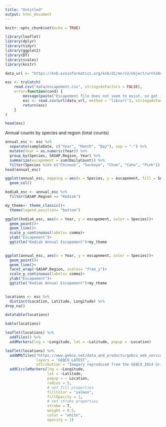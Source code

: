 ```yaml
---
title: "Untitled"
output: html_document
---
```


```r
knitr::opts_chunk$set(echo = TRUE)
```

```r
library(leaflet)
library(dplyr)
library(tidyr)
library(ggplot2)
library(DT)
library(scales)
library(knitr)
```

```r
data_url <- "https://knb.ecoinformatics.org/knb/d1/mn/v2/object/urn%3Auuid%3Af119a05b-bbe7-4aea-93c6-85434dcb1c5e"

esc <- tryCatch(
    read.csv("data/escapement.csv", stringsAsFactors = FALSE),
    error=function(cond) {
        message(paste("Escapement file does not seem to exist, so get it from the KNB."))
        esc <- read.csv(url(data_url, method = "libcurl"), stringsAsFactors = FALSE)
        return(esc)
    }
)

head(esc)
```

Annual counts by species and region (total counts)

```r
annual_esc <- esc %>% 
  separate(sampleDate, c("Year", "Month", "Day"), sep = "-") %>% 
  mutate(Year = as.numeric(Year)) %>% 
  group_by(Species, SASAP.Region, Year) %>% 
  summarize(escapement = sum(DailyCount)) %>% 
  filter(Species %in% c("Chinook", "Sockeye", "Chum", "Coho", "Pink")) 
head(annual_esc)
```


```r
ggplot(annual_esc, mapping = aes(x = Species, y = escapement, fill = SASAP.Region)) + 
  geom_col()
```
```r
kodiak_esc <- annual_esc %>%
  filter(SASAP.Region == "Kodiak")
```


```r
my_theme<- theme_classic()+
  theme(legend.position= "bottom")

ggplot(kodiak_esc, aes(x = Year, y = escapement, color = Species))+
  geom_point()+
  geom_line()+
  scale_y_continuous(labels= comma)+
  ylab("Escapement")+
  ggtitle("Kodiak Annual Escapement")+my_theme
  
```


```r
ggplot(annual_esc, aes(x = Year, y = escapement, color = Species))+
  geom_point()+
  geom_line()+
  facet_wrap(~SASAP.Region, scales= "free_y")+
  scale_y_continuous(labels= comma)+
  ylab("Escapement")+
  ggtitle("Kodiak Annual Escapement")+my_theme
  
```

```r
locations <- esc %>%
  distinct(Location, Latitude, Longitude) %>%
drop_na()
```


```r
datatable(locations)
```
```r
kable(locations)
```

```r
leaflet(locations) %>%
  addTiles() %>%
  addMarkers(lng = ~Longitude, lat = ~Latitude, popup = ~Location)
```

```r
leaflet(locations) %>% 
  addWMSTiles("https://www.gebco.net/data_and_products/gebco_web_services/web_map_service/mapserv?",
              layers = 'GEBCO_LATEST',
              attribution = "Imagery reproduced from the GEBCO_2014 Grid, version 20150318, www.gebco.net") %>%
  addCircleMarkers(lng = ~Longitude,
                   lat = ~Latitude,
                   popup = ~ Location,
                   radius = 5,
                   # set fill properties
                   fillColor = "salmon",
                   fillOpacity = 1,
                   # set stroke properties
                   stroke = T,
                   weight = 0.5,
                   color = "white",
                   opacity = 1)
```

